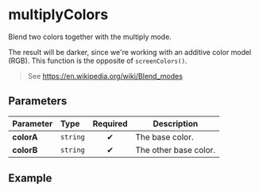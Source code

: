 
# multiplyColors

Blend two colors together with the multiply mode.

The result will be darker, since we're working with an additive color model (RGB).
This function is the opposite of `screenColors()`.

> See https://en.wikipedia.org/wiki/Blend_modes

## Parameters

| Parameter  | Type     | Required | Description           |
| :--------- | :------- | :------: | --------------------- |
| **colorA** | `string` |    ✔     | The base color.       |
| **colorB** | `string` |    ✔     | The other base color. |

## Example

<Example colorA="#ff0000" colorB="#808080" />

